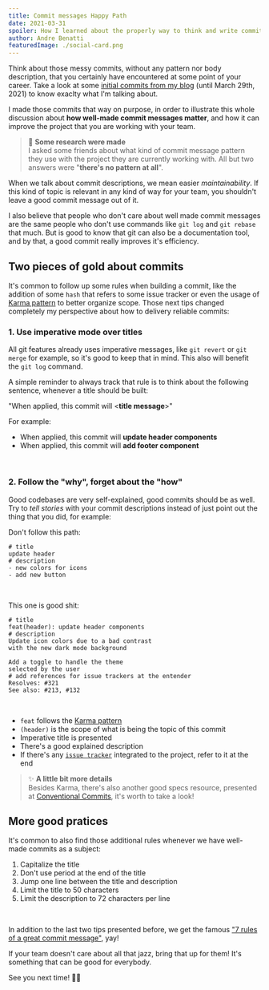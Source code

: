 ```yaml
---
title: Commit messages Happy Path
date: 2021-03-31
spoiler: How I learned about the properly way to think and write commit messages 
author: Andre Benatti
featuredImage: ./social-card.png
---
```


Think about those messy commits, without any pattern nor body description, that you certainly have encountered at some point of your career. Take a look at some [initial commits from my blog](https://github.com/dotpegaso/personal-blog/commits/master) (until March 29th, 2021) to know exaclty what I'm talking about.

I made those commits that way on purpose, in order to illustrate this whole discussion about __how well-made commit messages matter__, and how it can improve the project that you are working with your team.

> 🔬 **Some research were made**  
> I asked some friends about what kind of 
> commit message pattern they use with the
> project they are currently working with.
> All but two answers were "__there's no pattern at all__".

When we talk about commit descriptions, we mean easier *maintainability*. If this kind of topic is relevant in any kind of way for your team, you shouldn't leave a good commit message out of it.

I also believe that people who don't care about well made commit messages are the same people who don't use commands like `git log` and `git rebase` that much. But is good to know that git can also be a documentation tool, and by that, a good commit really improves it's efficiency.

## __Two pieces of gold about commits__

It's common to follow up some rules when building a commit, like the addition of some `hash` that refers to some issue tracker or even the usage of [Karma pattern](https://karma-runner.github.io/0.10/dev/git-commit-msg.html) to better organize scope. Those next tips changed completely my perspective about how to delivery reliable commits:  

### __1. Use imperative mode over titles__ ###
All git features already uses imperative messages, like `git revert` or `git merge` for example, so it's good to keep that in mind. This also will benefit the `git log` command.

A simple reminder to always track that rule is to think about the following sentence, whenever a title should be built:  

"When applied, this commit will <__title message__>"  

For example:  
  - When applied, this commit will __update header components__
  - When applied, this commit will __add footer component__  

<br />

### __2. Follow the "why", forget about the "how"__  

Good codebases are very self-explained, good commits should be as well. Try to *tell stories* with your commit descriptions instead of just point out the thing that you did, for example:  

Don't follow this path:

```language=git
# title
update header
# description
- new colors for icons
- add new button
```
<br />

This one is good shit:
```language=git
# title
feat(header): update header components
# description
Update icon colors due to a bad contrast
with the new dark mode background

Add a toggle to handle the theme
selected by the user
# add references for issue trackers at the entender
Resolves: #321
See also: #213, #132
```
<br />

- `feat` follows the [Karma pattern](https://karma-runner.github.io/0.10/dev/git-commit-msg.html)  
- `(header)` is the scope of what is being the topic of this commit  
- Imperative title is presented
- There's a good explained description
- If there's any [`issue tracker`](https://help.clubhouse.io/hc/en-us/articles/207540323-Using-Branches-and-Pull-Requests-with-the-Clubhouse-VCS-Integrations) integrated to the project, refer to it at the end  

> ✨ __A little bit more details__  
> Besides Karma, there's also another good specs resource, presented at [Conventional Commits](https://www.conventionalcommits.org), it's worth to take a look!  

## More good pratices

It's common to also find those additional rules whenever we have well-made commits as a subject:

1. Capitalize the title
2. Don't use period at the end of the title
3. Jump one line between the title and description
4. Limit the title to 50 characters
5. Limit the description to 72 characters per line

<br />

In addition to the last two tips presented before, we get the famous ["7 rules of a great commit message"](https://bit.ly/3u4uGTe), yay!  

If your team doesn't care about all that jazz, bring that up for them! It's something that can be good for everybody.

See you next time! 👋🏾